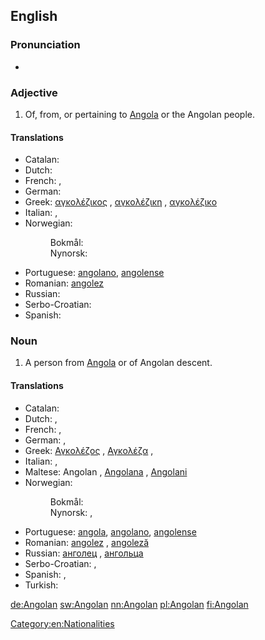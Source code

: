 ==English==

===Pronunciation===
* {{IPA|/æŋˈgoʊlən/|lang=en}}

===Adjective===
{{en-adj|-}}

# Of, from, or pertaining to [[Angola]] or the Angolan people.

====Translations====
{{trans-top|of, from or pertaining to Angola or its people}}
* Catalan: {{t-|ca|angolès}}
* Dutch: {{t+|nl|Angolees}}
* French: {{t+|fr|angolais|m}}, {{t+|fr|angolaise|f}}
* German: {{t+|de|angolanisch}}
* Greek: [[αγκολέζικος]] {{m}}, [[αγκολέζικη]] {{f}},  [[αγκολέζικο]] {{n}}
* Italian: {{t+|it|angolano|m}}, {{t-|it|angolana|f}}
* Norwegian:
*: Bokmål: {{t-|nb|angolansk}}
*: Nynorsk: {{t+|nn|angolansk}}
{{trans-mid}}
* Portuguese: [[angolano]], [[angolense]]
* Romanian: [[angolez]]
* Russian: {{t+|ru|ангольский}}
* Serbo-Croatian: {{t|sh|angolski|alt=àngolskī}}
* Spanish: {{t+|es|angoleño}}
{{trans-bottom}}

===Noun===
{{en-noun}}

# A person from [[Angola]] or of Angolan descent.

====Translations====
{{trans-top|person from Angola or of Angolan descent}}
* Catalan: {{t-|ca|angolès|m}}
* Dutch: {{t+|nl|Angolees|m}}, {{t+|nl|Angolese|f}}
* French: {{t+|fr|Angolais|m}}, {{t-|fr|Angolaise|f}}
* German: {{t+|de|Angolaner|m}}, {{t+|de|Angolanerin|f}}
* Greek: [[Αγκολέζος]] {{m}}, [[Αγκολέζα]] {{f}},
* Italian: {{t+|it|angolano|m}}, {{t-|it|angolana|f}}
* Maltese: Angolan {{m}}, [[Angolana]] {{f}}, [[Angolani]] {{pl}}
* Norwegian:
*: Bokmål: {{t+|nb|angolaner|m}}
*: Nynorsk: {{t+|nn|angolan|m}}, {{t+|nn|angolanar|m}}
{{trans-mid}}
* Portuguese: [[angola]], [[angolano]], [[angolense]]
* Romanian: [[angolez]] {{m}}, [[angoleză]] {{f}}
* Russian: [[анголец]] {{m}}, [[ангольца]] {{f}}
* Serbo-Croatian: {{t|sh|Angolac|m|alt=Angólac}}, {{t|sh|Angolka|f|alt=Àngōlka}}
* Spanish: {{t+|es|angoleño|m}}, {{t-|es|angoleña|f}}
* Turkish: {{t+|tr|Angolalı}}
{{trans-bottom}}

[[Category:en:Nationalities]]

[[de:Angolan]]
[[sw:Angolan]]
[[nn:Angolan]]
[[pl:Angolan]]
[[fi:Angolan]]